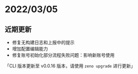 # 2022/03/05


## 近期更新

- 修复无构建日志和上报中的提示
- 增加配置编辑能力
- 修复账号初始化部分流程失败问题：影响新账号使用

「CLI 版本更新至 v0.0.16 版本，请使用 `zeno upgrade` 进行更新」
